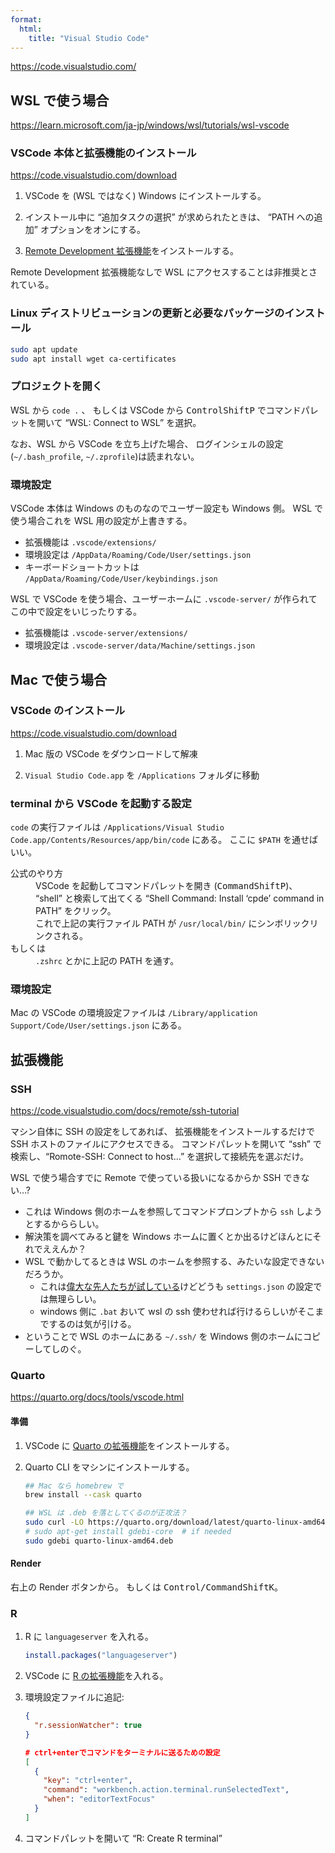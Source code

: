 ```yaml
---
format:
  html:
    title: "Visual Studio Code"
---
```


<https://code.visualstudio.com/>


## WSL で使う場合

<https://learn.microsoft.com/ja-jp/windows/wsl/tutorials/wsl-vscode>

### VSCode 本体と拡張機能のインストール

<https://code.visualstudio.com/download>

1. VSCode を (WSL ではなく) Windows にインストールする。

1. インストール中に "追加タスクの選択" が求められたときは、
   "PATH への追加" オプションをオンにする。

1. [Remote Development 拡張機能](https://marketplace.visualstudio.com/items?itemName=ms-vscode-remote.vscode-remote-extensionpack)をインストールする。

Remote Development 拡張機能なしで WSL にアクセスすることは非推奨とされている。

### Linux ディストリビューションの更新と必要なパッケージのインストール

```sh
sudo apt update
sudo apt install wget ca-certificates
```

### プロジェクトを開く

WSL から `code .` 、
もしくは VSCode から <kbd>Control</kbd><kbd>Shift</kbd><kbd>P</kbd>
でコマンドパレットを開いて "WSL: Connect to WSL" を選択。

なお、WSL から VSCode を立ち上げた場合、
ログインシェルの設定 (`~/.bash_profile`, `~/.zprofile`)は読まれない。

### 環境設定

VSCode 本体は Windows のものなのでユーザー設定も Windows 側。
WSL で使う場合これを WSL 用の設定が上書きする。

- 拡張機能は `.vscode/extensions/`
- 環境設定は `/AppData/Roaming/Code/User/settings.json`
- キーボードショートカットは `/AppData/Roaming/Code/User/keybindings.json`

WSL で VSCode を使う場合、ユーザーホームに `.vscode-server/` が作られてこの中で設定をいじったりする。

- 拡張機能は `.vscode-server/extensions/`
- 環境設定は `.vscode-server/data/Machine/settings.json`


## Mac で使う場合

### VSCode のインストール

<https://code.visualstudio.com/download>

1. Mac 版の VSCode をダウンロードして解凍

1. `Visual Studio Code.app` を `/Applications` フォルダに移動

### terminal から VSCode を起動する設定

`code` の実行ファイルは `/Applications/Visual Studio Code.app/Contents/Resources/app/bin/code` にある。
ここに `$PATH` を通せばいい。

公式のやり方
: VSCode を起動してコマンドパレットを開き (<kbd>Command</kbd><kbd>Shift</kbd><kbd>P</kbd>)、
  "shell" と検索して出てくる "Shell Command: Install 'cpde' command in PATH" をクリック。
: これで上記の実行ファイル PATH が `/usr/local/bin/` にシンボリックリンクされる。

もしくは
: `.zshrc` とかに上記の PATH を通す。

### 環境設定

Mac の VSCode の環境設定ファイルは
`/Library/application Support/Code/User/settings.json` にある。


## 拡張機能

### SSH

<https://code.visualstudio.com/docs/remote/ssh-tutorial>

マシン自体に SSH の設定をしてあれば、
拡張機能をインストールするだけで SSH ホストのファイルにアクセスできる。
コマンドパレットを開いて "ssh" で検索し、"Romote-SSH: Connect to host..." を選択して接続先を選ぶだけ。

WSL で使う場合すでに Remote で使っている扱いになるからか SSH できない...?

- これは Windows 側のホームを参照してコマンドプロンプトから `ssh` しようとするかららしい。
- 解決策を調べてみると鍵を Windows ホームに置くとか出るけどほんとにそれでええんか？
- WSL で動かしてるときは WSL のホームを参照する、みたいな設定できないだろうか。
  - これは[偉大な先人たちが試している](https://github.com/microsoft/vscode-remote-release/issues/937)けどどうも `settings.json` の設定では無理らしい。
  - windows 側に `.bat` おいて wsl の ssh 使わせれば行けるらしいがそこまでするのは気が引ける。
- ということで WSL のホームにある `~/.ssh/` を Windows 側のホームにコピーしてしのぐ。


### Quarto

<https://quarto.org/docs/tools/vscode.html>

#### 準備

1. VSCode に [Quarto の拡張機能](https://marketplace.visualstudio.com/items?itemName=quarto.quarto)をインストールする。

1. Quarto CLI をマシンにインストールする。

   ```sh
   ## Mac なら homebrew で
   brew install --cask quarto

   ## WSL は .deb を落としてくるのが正攻法？
   sudo curl -LO https://quarto.org/download/latest/quarto-linux-amd64.deb
   # sudo apt-get install gdebi-core  # if needed
   sudo gdebi quarto-linux-amd64.deb
   ```

#### Render

右上の Render ボタンから。
もしくは <kbd>Control/Command</kbd><kbd>Shift</kbd><kbd>K</kbd>。


### R

1. R に `languageserver` を入れる。

   ```R
   install.packages("languageserver")
   ```

1. VSCode に [R の拡張機能](https://marketplace.visualstudio.com/items?itemName=REditorSupport.r)を入れる。

1. 環境設定ファイルに追記:

   ```.json
   {
     "r.sessionWatcher": true
   }
   ```

   ```.json
   # ctrl+enterでコマンドをターミナルに送るための設定
   [
     {
       "key": "ctrl+enter",
       "command": "workbench.action.terminal.runSelectedText",
       "when": "editorTextFocus"
     }
   ]
   ```

1. コマンドパレットを開いて "R: Create R terminal"
